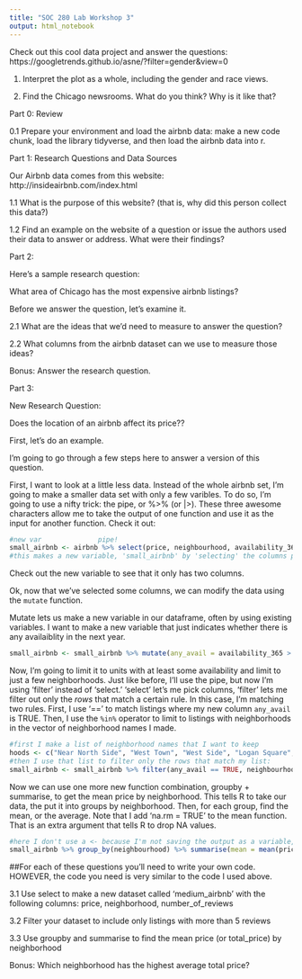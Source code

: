 ```yaml
---
title: "SOC 280 Lab Workshop 3"
output: html_notebook
---
```


Check out this cool data project and answer the questions:
https://googletrends.github.io/asne/?filter=gender&view=0

1. Interpret the plot as a whole, including the gender and race views.

2. Find the Chicago newsrooms. What do you think? Why is it like that?


Part 0: Review

0.1 Prepare your environment and load the airbnb data: make a new code chunk, load the library tidyverse, and then load the airbnb data into r. 

Part 1: Research Questions and Data Sources

Our Airbnb data comes from this website: http://insideairbnb.com/index.html

1.1 What is the purpose of this website? (that is, why did this person collect this data?)

1.2 Find an example on the website of a question or issue the authors used their data to answer or address. What were their findings?


Part 2:

Here's a sample research question:

What area of Chicago has the most expensive airbnb listings?

Before we answer the question, let's examine it.

2.1 What are the ideas that we'd need to measure to answer the question?

2.2 What columns from the airbnb dataset can we use to measure those ideas?

Bonus: Answer the research question.

Part 3:

New Research Question:

Does the location of an airbnb affect its price??

First, let's do an example.

I'm going to go through a few steps here to answer a version of this question. 

First, I want to look at a little less data. Instead of the whole airbnb set, I'm going to make a smaller data set with only a few varibles. To do so, I'm going to use a nifty trick: the pipe, or %>% (or |>). These three awesome characters allow me to take the output of one function and use it as the input for another function. Check it out:

```r
#new var              pipe! 
small_airbnb <- airbnb %>% select(price, neighbourhood, availability_365)
#this makes a new variable, 'small_airbnb' by 'selecting' the columns price, neighborhood, and availability

```

Check out the new variable to see that it only has two columns.

Ok, now that we've selected some columns, we can modify the data using the `mutate` function.

Mutate lets us make a new variable in our dataframe, often by using existing variables.
I want to make a new variable that just indicates whether there is any availaiblity 
in the next year. 

```r
small_airbnb <- small_airbnb %>% mutate(any_avail = availability_365 > 0)
```


Now, I'm going to limit it to units with at least some availability and limit to just a few neighborhoods. Just like before, I'll use the pipe, but now I'm using 'filter' instead of 'select.' 'select' let's me pick columns, 'filter' lets me filter out only the *rows* that match a certain rule. In this case, I'm matching two rules. First, I use '==' to match listings where my new column `any_avail` is TRUE. Then, I use the `%in%` operator to limit to listings with neighborhoods in the vector of neighborhood names I made.

```r
#first I make a list of neighborhood names that I want to keep          
hoods <- c("Near North Side", "West Town", "West Side", "Logan Square", "Loop", "South Chicago")
#then I use that list to filter only the rows that match my list: 
small_airbnb <- small_airbnb %>% filter(any_avail == TRUE, neighbourhood %in% hoods)
```


Now we can use one more new function combination, groupby + summarise, to get the mean price by neighborhood. This tells R to take our data, the put it into groups by neighborhood. Then, for each group, find the mean, or the average. Note that I add 'na.rm = TRUE' to the mean function. That is an extra argument that tells R to drop NA values. 

```r
#here I don't use a <- because I'm not saving the output as a variable, I'm just looking at it
small_airbnb %>% group_by(neighbourhood) %>% summarise(mean = mean(price, na.rm = TRUE))

``` 
##For each of these questions you'll need to write your own code. HOWEVER, the code you need is very similar to the code I used above. 

3.1 Use select to make a new dataset called 'medium_airbnb' with the following columns:
price, neighborhood, number_of_reviews

3.2 Filter your dataset to include only listings with more than 5 reviews


3.3 Use groupby and summarise to find the mean price (or total_price) by neighborhood


Bonus: Which neighborhood has the highest average total price?

